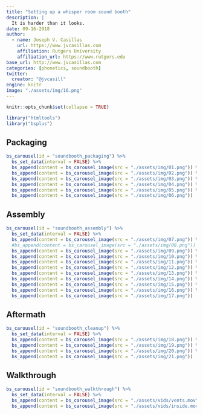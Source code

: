 ```yaml
---
title: "Setting up a whisper room sound booth"
description: |
  It is harder than it looks. 
date: 09-16-2018
author:
  - name: Joseph V. Casillas 
    url: https://www.jvcasillas.com
    affiliation: Rutgers University
    affiliation_url: https://www.rutgers.edu
base_url: http://www.jvcasillas.com
categories: [phonetics, soundbooth]
twitter:
  creator: "@jvcasill"
engine: knitr
image: "./assets/img/16.png"
---
```


```r
knitr::opts_chunk$set(collapse = TRUE)
```


```r
library("htmltools")
library("bsplus")
```


## Packaging

```r
bs_carousel(id = "soundbooth_packaging") %>%
  bs_set_data(interval = FALSE) %>%
  bs_append(content = bs_carousel_image(src = "./assets/img/01.png")) %>%
  bs_append(content = bs_carousel_image(src = "./assets/img/02.png")) %>% 
  bs_append(content = bs_carousel_image(src = "./assets/img/03.png")) %>% 
  bs_append(content = bs_carousel_image(src = "./assets/img/04.png")) %>% 
  bs_append(content = bs_carousel_image(src = "./assets/img/05.png")) %>% 
  bs_append(content = bs_carousel_image(src = "./assets/img/06.png")) 
```

## Assembly

```r
bs_carousel(id = "soundbooth_assembly") %>%
  bs_set_data(interval = FALSE) %>%
  bs_append(content = bs_carousel_image(src = "./assets/img/07.png")) %>%
  #bs_append(content = bs_carousel_image(src = "./assets/img/08.png")) %>% 
  bs_append(content = bs_carousel_image(src = "./assets/img/09.png")) %>% 
  bs_append(content = bs_carousel_image(src = "./assets/img/10.png")) %>% 
  bs_append(content = bs_carousel_image(src = "./assets/img/11.png")) %>% 
  bs_append(content = bs_carousel_image(src = "./assets/img/12.png")) %>% 
  bs_append(content = bs_carousel_image(src = "./assets/img/13.png")) %>% 
  bs_append(content = bs_carousel_image(src = "./assets/img/14.png")) %>% 
  bs_append(content = bs_carousel_image(src = "./assets/img/15.png")) %>% 
  bs_append(content = bs_carousel_image(src = "./assets/img/16.png")) %>% 
  bs_append(content = bs_carousel_image(src = "./assets/img/17.png")) 
```

## Aftermath

```r
bs_carousel(id = "soundbooth_cleanup") %>%
  bs_set_data(interval = FALSE) %>%
  bs_append(content = bs_carousel_image(src = "./assets/img/18.png")) %>%
  bs_append(content = bs_carousel_image(src = "./assets/img/19.png")) %>% 
  bs_append(content = bs_carousel_image(src = "./assets/img/20.png")) %>% 
  bs_append(content = bs_carousel_image(src = "./assets/img/21.png")) 
```

## Walkthrough

```r
bs_carousel(id = "soundbooth_walkthrough") %>%
  bs_set_data(interval = FALSE) %>%
  bs_append(content = bs_carousel_image(src = "./assets/vids/vents.mov")) %>%
  bs_append(content = bs_carousel_image(src = "./assets/vids/inside.mov")) 
```

</br>
